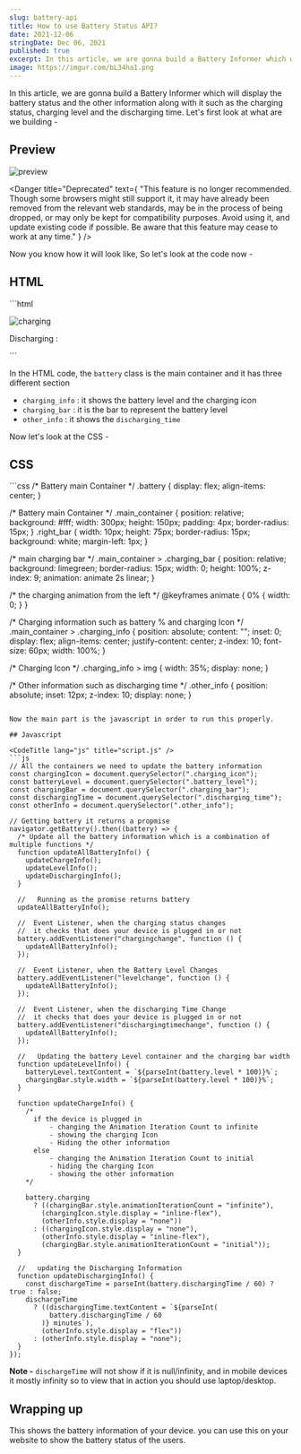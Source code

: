 ```yaml
---
slug: battery-api
title: How to use Battery Status API?
date: 2021-12-06
stringDate: Dec 06, 2021
published: true
excerpt: In this article, we are gonna build a Battery Informer which will display the battery status and the other information along with it such as the charging status, charging level and the discharging time.
image: https://imgur.com/bL34ha1.png
---
```


In this article, we are gonna build a Battery Informer which will display the battery status and the other information along with it such as the charging status, charging level and the discharging time. Let's first look at what are we building -

## Preview
![preview](https://i.imgur.com/vG6yTvB.gif)

<Danger
  title="Deprecated"
  text={
    "This feature is no longer recommended. Though some browsers might still support it, it may have already been removed from the relevant web standards, may be in the process of being dropped, or may only be kept for compatibility purposes. Avoid using it, and update existing code if possible. Be aware that this feature may cease to work at any time."
  }
/>

Now you know how it will look like, So let's look at the code now -

## HTML

<CodeTitle lang="html" title="index.html" />
```html
<div class="battery">
  <div class="main_container">
    <!--  charging information  -->
    <div class="charging_info">
      <p class="battery_level"></p>
      <img class="charging_icon" src="https://i.imgur.com/xy0IMAM.png" alt="charging" />
    </div>
    <!--  Charging bar  -->
    <div class="charging_bar"></div>
    <!--  Charging other info  -->
    <div class="other_info">
      <p>Discharging : <span class="discharging_time"></span></p>
    </div>
  </div>
  <div class="right_bar"></div>
</div>
```

In the HTML code, the `battery` class is the main container and it has three different section

- `charging_info` : it shows the battery level and the charging icon
- `charging_bar` : it is the bar to represent the battery level
- `other_info` : it shows the `discharging_time`

Now let's look at the CSS -

## CSS

<CodeTitle lang="css" title="styles.css" />
```css
/* Battery main Container */
.battery {
  display: flex;
  align-items: center;
}

/* Battery main Container */
.main_container {
  position: relative;
  background: #fff;
  width: 300px;
  height: 150px;
  padding: 4px;
  border-radius: 15px;
}
.right_bar {
  width: 10px;
  height: 75px;
  border-radius: 15px;
  background: white;
  margin-left: 1px;
}

/* main charging bar  */
.main_container > .charging_bar {
  position: relative;
  background: limegreen;
  border-radius: 15px;
  width: 0;
  height: 100%;
  z-index: 9;
  animation: animate 2s linear;
}

/* the charging animation from the left */
@keyframes animate {
  0% {
    width: 0;
  }
}

/* Charging information  such as battery % and charging Icon */
.main_container > .charging_info {
  position: absolute;
  content: "";
  inset: 0;
  display: flex;
  align-items: center;
  justify-content: center;
  z-index: 10;
  font-size: 60px;
  width: 100%;
}

/* Charging Icon */
.charging_info > img {
  width: 35%;
  display: none;
}

/* Other information such as discharging time */
.other_info {
  position: absolute;
  inset: 12px;
  z-index: 10;
  display: none;
}
```

Now the main part is the javascript in order to run this properly.

## Javascript

<CodeTitle lang="js" title="script.js" />
```js
// All the containers we need to update the battery information
const chargingIcon = document.querySelector(".charging_icon");
const batteryLevel = document.querySelector(".battery_level");
const chargingBar = document.querySelector(".charging_bar");
const dischargingTime = document.querySelector(".discharging_time");
const otherInfo = document.querySelector(".other_info");

// Getting battery it returns a propmise
navigator.getBattery().then((battery) => {
  /* Update all the battery information which is a combination of multiple functions */
  function updateAllBatteryInfo() {
    updateChargeInfo();
    updateLevelInfo();
    updateDischargingInfo();
  }

  //   Running as the promise returns battery
  updateAllBatteryInfo();

  //  Event Listener, when the charging status changes
  //  it checks that does your device is plugged in or not
  battery.addEventListener("chargingchange", function () {
    updateAllBatteryInfo();
  });

  //  Event Listener, when the Battery Level Changes
  battery.addEventListener("levelchange", function () {
    updateAllBatteryInfo();
  });

  //  Event Listener, when the discharging Time Change
  //  it checks that does your device is plugged in or not
  battery.addEventListener("dischargingtimechange", function () {
    updateAllBatteryInfo();
  });

  //   Updating the battery Level container and the charging bar width
  function updateLevelInfo() {
    batteryLevel.textContent = `${parseInt(battery.level * 100)}%`;
    chargingBar.style.width = `${parseInt(battery.level * 100)}%`;
  }

  function updateChargeInfo() {
    /*
      if the device is plugged in 
          - changing the Animation Iteration Count to infinite
          - showing the charging Icon
          - Hiding the other information
      else 
          - changing the Animation Iteration Count to initial
          - hiding the charging Icon
          - showing the other information
    */

    battery.charging
      ? ((chargingBar.style.animationIterationCount = "infinite"),
        (chargingIcon.style.display = "inline-flex"),
        (otherInfo.style.display = "none"))
      : ((chargingIcon.style.display = "none"),
        (otherInfo.style.display = "inline-flex"),
        (chargingBar.style.animationIterationCount = "initial"));
  }

  //   updating the Discharging Information
  function updateDischargingInfo() {
    const dischargeTime = parseInt(battery.dischargingTime / 60) ? true : false;
    dischargeTime
      ? ((dischargingTime.textContent = `${parseInt(
          battery.dischargingTime / 60
        )} minutes`),
        (otherInfo.style.display = "flex"))
      : (otherInfo.style.display = "none");
  }
});
```

**Note -** `dischargeTime` will not show if it is null/infinity, and in mobile devices it mostly infinity so to view that in action you should use laptop/desktop.

<Codepen id="PoJYLXg" />

## Wrapping up

This shows the battery information of your device. you can use this on your website to show the battery status of the users.
